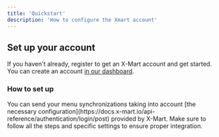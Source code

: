 ```yaml
---
title: 'Quickstart'
description: 'How to configure the Xmart account'
---
```


## Set up your account

If you haven't already, register to get an X-Mart account and get started. You can create an account [in our dashboard](https://app.x-mart.io/auth/signin).

### How to set up
<AccordionGroup>
  <Accordion icon="message-bot" title="Send your menu synchronizations">
    You can send your menu synchronizations taking into account [the necessary configuration](https://docs.x-mart.io/api-reference/authentication/login/post) provided by X-Mart. Make sure to follow all the steps and specific settings to ensure proper integration.
  </Accordion>
</AccordionGroup>
